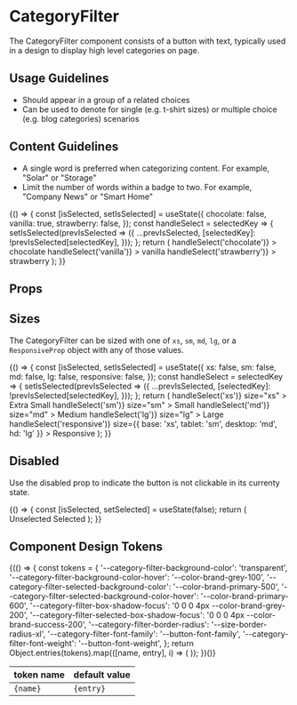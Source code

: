 
<Meta title="Components/CategoryFilter/Overview" component={CategoryFilter} />

# CategoryFilter

The CategoryFilter component consists of a button with text, typically used in a design to display high level categories on page.

## Usage Guidelines

- Should appear in a group of a related choices
- Can be used to denote for single (e.g. t-shirt sizes) or multiple choice (e.g. blog categories) scenarios

## Content Guidelines

- A single word is preferred when categorizing content. For example, "Solar" or "Storage"
- Limit the number of words within a badge to two. For example, "Company News" or "Smart Home"

<Canvas isExpanded>
  <Story
    name="Default"
    parameters={{
      design: {
        type: 'figma',
        url: 'https://www.figma.com/file/k1kOsplTGXvSSMQQCzhCND/Palmetto-Design-System?node-id=1294%3A20507',
      },
    }}
  >
    {() => {
      const [isSelected, setIsSelected] = useState({
        chocolate: false,
        vanilla: true,
        strawberry: false,
      });
      const handleSelect = selectedKey => {
        setIsSelected(prevIsSelected => ({
          ...prevIsSelected,
          [selectedKey]: !prevIsSelected[selectedKey],
        }));
      };
      return (
        <Box direction="row" childGap="xs">
          <CategoryFilter
            isSelected={isSelected.chocolate}
            onClick={() => handleSelect('chocolate')}
          >
            chocolate
          </CategoryFilter>
          <CategoryFilter
            isSelected={isSelected.vanilla}
            onClick={() => handleSelect('vanilla')}
          >
            vanilla
          </CategoryFilter>
          <CategoryFilter
            isSelected={isSelected.strawberry}
            onClick={() => handleSelect('strawberry')}
          >
            strawberry
          </CategoryFilter>
        </Box>
      );
    }}
  </Story>
</Canvas>

## Props

<ArgsTable of={CategoryFilter} />

## Sizes

The CategoryFilter can be sized with one of `xs`, `sm`, `md`, `lg`, or a `ResponsiveProp` object with any of those values.

<Canvas isExpanded>
  <Story name="Sizes">
    {() => {
      const [isSelected, setIsSelected] = useState({
        xs: false,
        sm: false,
        md: false,
        lg: false,
        responsive: false,
      });
      const handleSelect = selectedKey => {
        setIsSelected(prevIsSelected => ({
          ...prevIsSelected,
          [selectedKey]: !prevIsSelected[selectedKey],
        }));
      };
      return (
        <Box direction="row" childGap="sm" wrap>
          <CategoryFilter
            isSelected={isSelected.xs}
            onClick={() => handleSelect('xs')}
            size="xs"
          >
            Extra Small
          </CategoryFilter>
          <CategoryFilter
            isSelected={isSelected.sm}
            onClick={() => handleSelect('sm')}
            size="sm"
          >
            Small
          </CategoryFilter>
          <CategoryFilter
            isSelected={isSelected.md}
            onClick={() => handleSelect('md')}
            size="md"
          >
            Medium
          </CategoryFilter>
          <CategoryFilter
            isSelected={isSelected.lg}
            onClick={() => handleSelect('lg')}
            size="lg"
          >
            Large
          </CategoryFilter>
          <CategoryFilter
            isSelected={isSelected.responsive}
            onClick={() => handleSelect('responsive')}
            size={{ base: 'xs', tablet: 'sm', desktop: 'md', hd: 'lg' }}
          >
            Responsive
          </CategoryFilter>
        </Box>
      );
    }}
  </Story>
</Canvas>

## Disabled

Use the disabled prop to indicate the button is not clickable in its currenty state.

<Canvas isExpanded>
  <Story name="Disabled">
    {() => {
      const [isSelected, setSelected] = useState(false);
      return (
        <Box direction="row" childGap="sm">
          <CategoryFilter isSelected={false} isDisabled>
            Unselected
          </CategoryFilter>
          <CategoryFilter isSelected={true} isDisabled>
            Selected
          </CategoryFilter>
        </Box>
      );
    }}
  </Story>
</Canvas>

## Component Design Tokens

<table>
  <thead>
    <tr>
      <th>token name</th>
      <th>default value</th>
    </tr>
  </thead>
  <tbody>
    {(() => {
      const tokens = {
        '--category-filter-background-color': 'transparent',
        '--category-filter-background-color-hover': '--color-brand-grey-100',
        '--category-filter-selected-background-color': '--color-brand-primary-500',
        '--category-filter-selected-background-color-hover': '--color-brand-primary-600',
        '--category-filter-box-shadow-focus': '0 0 0 4px --color-brand-grey-200',
        '--category-filter-selected-box-shadow-focus': '0 0 0 4px --color-brand-success-200',
        '--category-filter-border-radius': '--size-border-radius-xl',
        '--category-filter-font-family': '--button-font-family',
        '--category-filter-font-weight': '--button-font-weight',
      };
      return Object.entries(tokens).map(([name, entry], i) => (
        <tr key={i}>
          <td>
            <code>{name}</code>
          </td>
          <td>
            <code>{entry}</code>
          </td>
        </tr>
      ));
    })()}

  </tbody>
</table>
